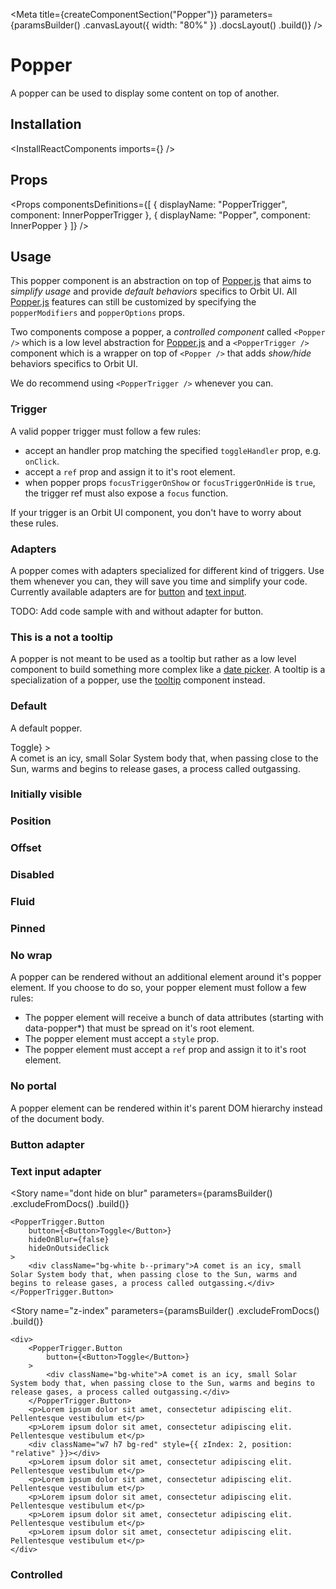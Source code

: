 
<Meta
    title={createComponentSection("Popper")}
    parameters={paramsBuilder()
        .canvasLayout({ width: "80%" })
        .docsLayout(<ReactComponentsLayout sourcePath="/packages/react-components/src/popper/src" />)
        .build()}
/>

# Popper

A popper can be used to display some content on top of another.

## Installation

<InstallReactComponents imports={<Imports />} />

## Props

<Props
    componentsDefinitions={[
        { displayName: "PopperTrigger", component: InnerPopperTrigger },
        { displayName: "Popper", component: InnerPopper }
    ]}
/>

## Usage

This popper component is an abstraction on top of [Popper.js](https://popper.js.org/) that aims to *simplify usage* and provide *default behaviors* specifics to Orbit UI. All [Popper.js](https://popper.js.org/) features
can still be customized by specifying the `popperModifiers` and `popperOptions` props.

Two components compose a popper, a *controlled component* called `<Popper />` which is a low level abstraction for [Popper.js](https://popper.js.org/) and a `<PopperTrigger />` component which is a wrapper on top
of `<Popper />` that adds *show/hide* behaviors specifics to Orbit UI.

We do recommend using `<PopperTrigger />` whenever you can.

### Trigger

A valid popper trigger must follow a few rules:

- accept an handler prop matching the specified `toggleHandler` prop, e.g. `onClick`.
- accept a `ref` prop and assign it to it's root element.
- when popper props `focusTriggerOnShow` or `focusTriggerOnHide` is `true`, the trigger ref must also expose a `focus` function.

If your trigger is an Orbit UI component, you don't have to worry about these rules.

<TriggerExample />

### Adapters

A popper comes with adapters specialized for different kind of triggers. Use them whenever you can, they will save you time and simplify your code. Currently available adapters are for [button](#button-adapter) and [text input](#text-input-adapter).

TODO: Add code sample with and without adapter for button.

### This is a not a tooltip

A popper is not meant to be used as a tooltip but rather as a low level component to build something more complex like a [date picker](?path=/docs/components-datepicker-range--default-story). A tooltip is
a specialization of a popper, use the [tooltip](?path=/docs/components-tooltip--default-story) component instead.

### Default

A default popper.

<Preview>
    <Story name="default">
        <PopperTrigger.Button
            button={<Button>Toggle</Button>}
        >
            <div className="bg-white">A comet is an icy, small Solar System body that, when passing close to the Sun, warms and begins to release gases, a process called outgassing.</div>
        </PopperTrigger.Button>
    </Story>
</Preview>

### Initially visible

### Position

### Offset

### Disabled

### Fluid

### Pinned

### No wrap

A popper can be rendered without an additional element around it's popper element. If you choose to do so, your popper element must follow a few rules:

- The popper element will receive a bunch of data attributes (starting with data-popper*) that must be spread on it's root element.
- The popper element must accept a `style` prop.
- The popper element must accept a `ref` prop and assign it to it's root element.

### No portal

A popper element can be rendered within it's parent DOM hierarchy instead of the document body.

### Button adapter

### Text input adapter

<Story
    name="dont hide on blur"
    parameters={paramsBuilder()
        .excludeFromDocs()
        .build()}
>
    <PopperTrigger.Button
        button={<Button>Toggle</Button>}
        hideOnBlur={false}
        hideOnOutsideClick
    >
        <div className="bg-white b--primary">A comet is an icy, small Solar System body that, when passing close to the Sun, warms and begins to release gases, a process called outgassing.</div>
    </PopperTrigger.Button>
</Story>

<Story
    name="z-index"
    parameters={paramsBuilder()
        .excludeFromDocs()
        .build()}
>
    <div>
        <PopperTrigger.Button
            button={<Button>Toggle</Button>}
        >
            <div className="bg-white">A comet is an icy, small Solar System body that, when passing close to the Sun, warms and begins to release gases, a process called outgassing.</div>
        </PopperTrigger.Button>
        <p>Lorem ipsum dolor sit amet, consectetur adipiscing elit. Pellentesque vestibulum et</p>
        <p>Lorem ipsum dolor sit amet, consectetur adipiscing elit. Pellentesque vestibulum et</p>
        <div className="w7 h7 bg-red" style={{ zIndex: 2, position: "relative" }}></div>
        <p>Lorem ipsum dolor sit amet, consectetur adipiscing elit. Pellentesque vestibulum et</p>
        <p>Lorem ipsum dolor sit amet, consectetur adipiscing elit. Pellentesque vestibulum et</p>
        <p>Lorem ipsum dolor sit amet, consectetur adipiscing elit. Pellentesque vestibulum et</p>
        <p>Lorem ipsum dolor sit amet, consectetur adipiscing elit. Pellentesque vestibulum et</p>
        <p>Lorem ipsum dolor sit amet, consectetur adipiscing elit. Pellentesque vestibulum et</p>
    </div>
</Story>

### Controlled
